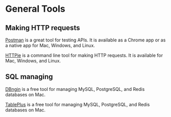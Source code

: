 # General Tools

## Making HTTP requests

[Postman](https://www.getpostman.com/) is a great tool for testing APIs. It is available as a Chrome app or as a native app for Mac, Windows, and Linux.

[HTTPie](https://httpie.org/) is a command line tool for making HTTP requests. It is available for Mac, Windows, and Linux.

## SQL managing

[DBngin](https://dbngin.com/) is a free tool for managing MySQL, PostgreSQL, and Redis databases on Mac.

[TablePlus](https://tableplus.io/) is a free tool for managing MySQL, PostgreSQL, and Redis databases on Mac.
